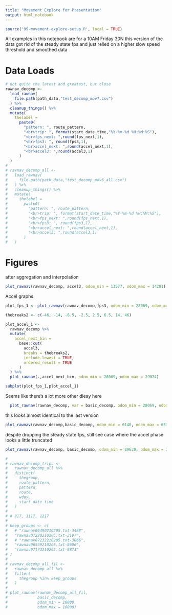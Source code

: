 ```yaml
---
title: "Movement Explore for Presentation"
output: html_notebook
---
```


```r
source('99-movement-explore-setup.R', local = TRUE)
```
All examples in this notebook are for a 10AM Friday 30N 
this version of the data got rid of the steady state fps and just relied on a higher slow speed threshold and smoothed data

# Data Loads
```r
# not quite the latest and greatest, but close
rawnav_decomp <- 
  load_rawnav(
    file.path(path_data,"test_decomp_mov7.csv")
  ) %>%
  cleanup_things() %>%
  mutate(
    thelabel = 
      paste0(
        "pattern: ", route_pattern,
        "<br>trip: ", format(start_date_time,"%Y-%m-%d %H:%M:%S"),
        "<br>fps_next: ",round(fps_next,1),
        "<br>fps3: ", round(fps3,1),
        "<br>accel_next: ",round(accel_next,1),
        "<br>accel3: ",round(accel3,1)
      )
  )
# 
# rawnav_decomp_all <- 
#   load_rawnav(
#     file.path(path_data,"test_decomp_mov6_all.csv")
#   ) %>%
#   cleanup_things() %>%
#   mutate(
#     thelabel = 
#       paste0(
#         "pattern: ", route_pattern,
#         "<br>trip: ", format(start_date_time,"%Y-%m-%d %H:%M:%S"),
#         "<br>fps_next: ",round(fps_next,1),
#         "<br>fps3: ", round(fps3,1),
#         "<br>accel_next: ",round(accel_next,1),
#         "<br>accel3: ",round(accel3,1)
#       )
#   )

```

# Figures
after aggregation and interpolation
```r
plot_rawnav(rawnav_decomp, accel3, odom_min = 13577, odom_max = 14201)
```
Accel graphs

```r
plot_fps_1 <- plot_rawnav(rawnav_decomp,fps3, odom_min = 28069, odom_max = 29074)

thebreaks2 <- c(-46, -14, -6.5, -2.5, 2.5, 6.5, 14, 46)

plot_accel_1 <- 
  rawnav_decomp %>%
  mutate(
    accel_next_bin = 
      base::cut(
        accel3,
        breaks = thebreaks2,
        include.lowest = TRUE,
        ordered_result = TRUE
      )
  ) %>%
  plot_rawnav(.,accel_next_bin, odom_min = 28069, odom_max = 29074)

subplot(plot_fps_1,plot_accel_1)
```
Seems like there's a lot more other dleay here
```r
  plot_rawnav(rawnav_decomp, var = basic_decomp, odom_min = 28069, odom_max = 29074)
```
this looks almost identical to the last version

```r
plot_rawnav(rawnav_decomp,basic_decomp, odom_min = 6140, odom_max = 6535)
```

despite dropping the steady state fps, still see case where the accel phase looks a little truncated
```r
plot_rawnav(rawnav_decomp, basic_decomp, odom_min = 29630, odom_max = 32475)
```

```r
# 
# rawnav_decomp_trips <-
#   rawnav_decomp_all %>%
#   distinct(
#     thegroup,
#     route_pattern,
#     pattern,
#     route,
#     wday,
#     start_date_time
#   )
# 
# # 817, 1117, 1217
# 
# keep_groups <- c(
#   # "rawnav06490210205.txt-3488",
#   "rawnav07220210205.txt-3197",
#   # "rawnav07232210205.txt-3866",
#   "rawnav06539210205.txt-8606",
#   "rawnav07173210205.txt-8873"
# )
# 
# rawnav_decomp_all_fil <-
#   rawnav_decomp_all %>%
#   filter(
#     thegroup %in% keep_groups
#   )
# 
# plot_rawnav(rawnav_decomp_all_fil,
#             basic_decomp,
#             odom_min = 10000,
#             odom_max = 16000)
```

